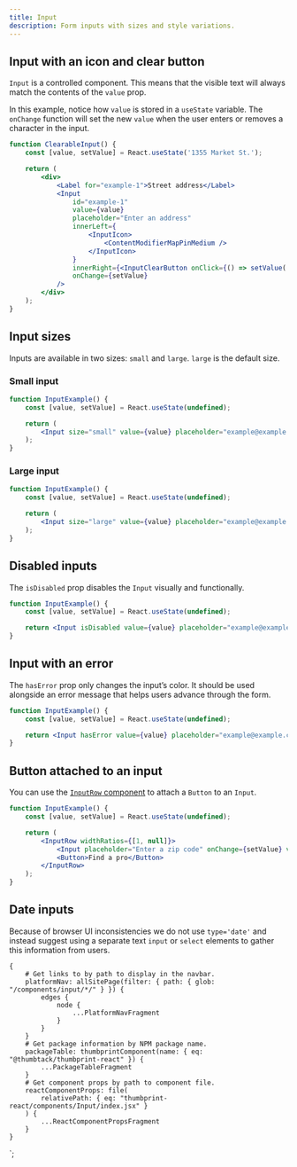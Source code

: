 ```yaml
---
title: Input
description: Form inputs with sizes and style variations.
---
```



<ComponentHeader data={props.data} />

## Input with an icon and clear button

`Input` is a controlled component. This means that the visible text will always match the contents of the `value` prop.

In this example, notice how `value` is stored in a `useState` variable. The `onChange` function will set the new `value` when the user enters or removes a character in the input.

```jsx
function ClearableInput() {
    const [value, setValue] = React.useState('1355 Market St.');

    return (
        <div>
            <Label for="example-1">Street address</Label>
            <Input
                id="example-1"
                value={value}
                placeholder="Enter an address"
                innerLeft={
                    <InputIcon>
                        <ContentModifierMapPinMedium />
                    </InputIcon>
                }
                innerRight={<InputClearButton onClick={() => setValue('')} />}
                onChange={setValue}
            />
        </div>
    );
}
```

## Input sizes

Inputs are available in two sizes: `small` and `large`. `large` is the default size.

### Small input

```jsx
function InputExample() {
    const [value, setValue] = React.useState(undefined);

    return (
        <Input size="small" value={value} placeholder="example@example.com" onChange={setValue} />
    );
}
```

### Large input

```jsx
function InputExample() {
    const [value, setValue] = React.useState(undefined);

    return (
        <Input size="large" value={value} placeholder="example@example.com" onChange={setValue} />
    );
}
```

## Disabled inputs

The `isDisabled` prop disables the `Input` visually and functionally.

```jsx
function InputExample() {
    const [value, setValue] = React.useState(undefined);

    return <Input isDisabled value={value} placeholder="example@example.com" onChange={setValue} />;
}
```

## Input with an error

The `hasError` prop only changes the input’s color. It should be used alongside an error message that helps users advance through the form.

```jsx
function InputExample() {
    const [value, setValue] = React.useState(undefined);

    return <Input hasError value={value} placeholder="example@example.com" onChange={setValue} />;
}
```

## Button attached to an input

You can use the [`InputRow` component](/components/input-row/react/) to attach a `Button` to an `Input`.

```jsx
function InputExample() {
    const [value, setValue] = React.useState(undefined);

    return (
        <InputRow widthRatios={[1, null]}>
            <Input placeholder="Enter a zip code" onChange={setValue} value={value} />
            <Button>Find a pro</Button>
        </InputRow>
    );
}
```

## Date inputs

Because of browser UI inconsistencies we do not use `type='date'` and instead suggest using a separate text `input` or `select` elements to gather this information from users.

<ComponentFooter data={props.data} />

    {
        # Get links to by path to display in the navbar.
        platformNav: allSitePage(filter: { path: { glob: "/components/input/*/" } }) {
            edges {
                node {
                    ...PlatformNavFragment
                }
            }
        }
        # Get package information by NPM package name.
        packageTable: thumbprintComponent(name: { eq: "@thumbtack/thumbprint-react" }) {
            ...PackageTableFragment
        }
        # Get component props by path to component file.
        reactComponentProps: file(
            relativePath: { eq: "thumbprint-react/components/Input/index.jsx" }
        ) {
            ...ReactComponentPropsFragment
        }
    }
`;
